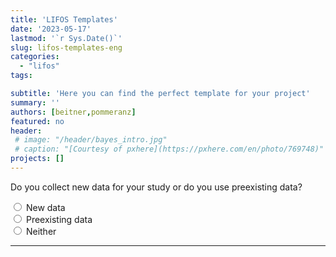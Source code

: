 ```yaml
---
title: 'LIFOS Templates'
date: '2023-05-17'
lastmod: '`r Sys.Date()`'
slug: lifos-templates-eng
categories:
  - "lifos"
tags:

subtitle: 'Here you can find the perfect template for your project'
summary: ''
authors: [beitner,pommeranz]
featured: no
header: 
 # image: "/header/bayes_intro.jpg"
 # caption: "[Courtesy of pxhere](https://pxhere.com/en/photo/769748)"
projects: []
---
```



<!-- Multiple Choice & Skript für Hide / Reveal & CSS für den Button-->
<script type="text/javascript">
  function Reveal(it, box) {<!--from www.java2s.com-->
    var vis = (box.checked) ? "block" : "none";
    document.getElementById(it).style.display = vis;
  }

  function Hide(it, box) {
    var vis = (box.checked) ? "none" : "none";
    document.getElementById(it).style.display = vis;
  }
</script>
<style>
input[type = reset] {
    background-color: transparent;
    background-repeat: no-repeat;
    border: none;
    cursor: pointer;
    overflow: hidden;
    outline: none;
      color: #00618f;
}
</style>

<!-- Erste Ebene -->
<form>
  <div class="row" id="divStart" style="display: block">
  Do you collect new data for your study or do you use preexisting data?
  
  <input type="radio" name="Wahl1" value="value1" onClick="Hide('divOldData', this); Hide('divHoppla',this); Hide('divReplikation', this); Hide('divKeineReplikation', this); Hide('divMetaanalyse', this); Hide('divSekundaeranalyse', this); Hide('divExperiment', this); Reveal('divNewData', this); Hide('divDeskriptiveStudien', this)" /> New data  
  <input type="radio" name="Wahl1" value="value2" onClick="Hide('divNewData', this); Hide('divHoppla',this); Hide('divReplikation', this); Hide('divKeineReplikation', this); Hide('divMetaanalyse', this); Hide('divSekundaeranalyse', this); Hide('divExperiment', this); Reveal('divOldData', this); Hide('divDeskriptiveStudien', this)" /> Preexisting data    
  <input type="radio" name="Wahl1" value="value3" onClick="Hide('divNewData', this); Hide('divOldData',this); Hide('divReplikation', this); Hide('divKeineReplikation', this); Hide('divMetaanalyse', this); Hide('divSekundaeranalyse', this); Hide('divExperiment', this); Reveal('divHoppla', this); Hide('divDeskriptiveStudien', this)" /> Neither
  
  <hr>
  </div>
  
  <!-- Zweite Ebene -->
  <!-- Neue Daten -->
  <div class="row" id="divNewData" style="display: none">
  Is your study a replication study, meaning a repetition of an already existing study?
  
  <input type="radio" name="Wahl2a" value="value4" onClick=" Hide('divKeineReplikation', this); Hide('divHoppla', this); Hide('divMetaanalyse', this); Hide('divSekundaeranalyse', this); Hide('divExperiment', this); Reveal('divReplikation', this); Hide('divDeskriptiveStudien', this)" /> Yes<br>
  <input type="radio" name="Wahl2a" value="value5" onClick=" Hide('divReplikation', this); Hide('divHoppla', this); Hide('divMetaanalyse', this); Hide('divSekundaeranalyse', this); Hide('divExperiment', this); Reveal('divKeineReplikation', this); Hide('divDeskriptiveStudien', this)" /> No<br>
  <input type="radio" name="Wahl2a" value="value6" onClick=" Hide('divReplikation', this); Hide('divKeineReplikation', this); Hide('divMetaanalyse', this); Hide('divSekundaeranalyse', this); Hide('divExperiment', this); Reveal('divHoppla', this); Hide('divDeskriptiveStudien', this)" /> Neither<br>
  
  <hr>
  </div>
  
  <!-- Vorhandene Daten -->
  <div class="row" id="divOldData" style="display: none">
  Are you planning to summarize the results of multiple studies to make a general statement, or do you want to use preexisting datasets to answer new research questions?
  
  <input type="radio" name="Wahl2b" value="value7" onClick="Hide('divHoppla', this); Hide('divSekundaeranalyse', this); Hide('divReplikation', this); Hide('divKeineReplikation', this); Hide('divExperiment', this); Hide('divDeskriptiveStudien', this); Reveal('divMetaanalyse', this)" /> Multiple studies<br>
  <input type="radio" name="Wahl2b" value="value8" onClick="Hide('divHoppla', this); Hide('divMetaanalyse', this); Hide('divReplikation', this); Hide('divKeineReplikation', this); Hide('divExperiment', this); Hide('divDeskriptiveStudien', this); Reveal('divSekundaeranalyse', this)" /> Preexisting dataset<br>
  <input type="radio" name="Wahl2b" value="value9" onClick="Hide('divMetaanalyse', this); Hide('divSekundaeranalyse', this); Hide('divReplikation', this); Hide('divKeineReplikation', this); Hide('divExperiment', this); Hide('divDeskriptiveStudien', this); Reveal('divHoppla', this)" /> Neither<br>
  
  <hr>
  </div>
  
  <!-- Dritte Ebene - Neue Daten -->
  <!-- Replikationsstudie -->
  <div class="row" id="divReplikation" style="display: none">
Your responses indicate that your study is a replication study. The following template is available for this type:
  
  - Replication Studies
  
In the recommended template you can find the Replication Recipe Preregistration Template by <a href="https://doi.org/10.1016/j.jesp.2013.10.005">Brandt et al. (2013)</a>, which is optimally suited to replications.
  
Did an error occur?<input type ="reset" value="Click here" onClick="Hide('divOldData', this); Hide('divNewData', this); Hide('divReplikation', this); Hide('divKeineReplikation', this); Hide('divMetaanalyse', this); Hide('divSekundaeranalyse', this); Hide('divExperiment', this); Hide('divDeskriptiveStudien', this); Hide('divHoppla', this)"/>to reset!
  </div>
  
  <!-- Keine Replikationsstudie -->
  <div class="row" id="divKeineReplikation" style="display: none">
Does your study make purposeful changes or manipulations to one or more independent variables to examine their effects on a dependent variable, or does your study only describe correlations between variables?
  
  <input type="radio" name="Wahl3" value="value10" onClick="Hide('divHoppla', this); Hide('divDeskriptiveStudien', this); Reveal('divExperiment', this)" /> Manipulations<br>
  <input type="radio" name="Wahl3" value="value11" onClick="Hide('divHoppla', this); Hide('divExperiment', this); Reveal('divDeskriptiveStudien', this)" /> Correlations<br>
  <input type="radio" name="Wahl3" value="value12" onClick="Hide('divExperiment', this); Hide('divDeskriptiveStudien', this); Reveal('divHoppla', this)" /> Neither<br>
  
  <hr>
  </div>
  
  <!-- Dritte Ebene - Alte Daten -->
  <!-- Meta-Analysen -->
  <div class="row" id="divMetaanalyse" style="display: none">
Your responses indicate that your study is a meta-analysis or systematic review. The following template is available for this type:
  
  - Meta-Analyses and Systematic Reviews
  
Within the template you can find a format for preregistration by <a href="https://www.crd.york.ac.uk/prospero/">PROSPERO</a> and the <a href="http://prisma-statement.org">PRISMA-Guidelines</a>. 
  
Did an error occur?<input type ="reset" value="Click here" onClick="Hide('divOldData', this); Hide('divNewData', this); Hide('divReplikation', this); Hide('divKeineReplikation', this); Hide('divMetaanalyse', this); Hide('divSekundaeranalyse', this); Hide('divExperiment', this); Hide('divDeskriptiveStudien', this); Hide('divHoppla', this)"/>to reset!
  </div>
  
  <!-- Sekundäranalyse -->
  <div class="row" id="divSekundaeranalyse" style="display: none">
Your responses indicate that your study is a secondary data analysis. The following template is available for this type:
  
  - Secondary Data Analaysis
  
In the recommended template you can find a specific template for preregistration with a focus on secondary data analysis. Moreover, no folder for the data will be created and there are specific pointers in the ReadMe for what to keep in mind during a secondary data analysis.
  
Did an error occur?<input type ="reset" value="Click here" onClick="Hide('divOldData', this); Hide('divNewData', this); Hide('divReplikation', this); Hide('divKeineReplikation', this); Hide('divMetaanalyse', this); Hide('divSekundaeranalyse', this); Hide('divExperiment', this); Hide('divDeskriptiveStudien', this); Hide('divHoppla', this)"/>to reset!
  </div>
  
  <!-- Vierte Ebene - Keine Replikation -->
  <!-- Experiment -->
  <div class="row" id="divExperiment" style="display: none">
Within your study you collect data with the help of a behavioral experiment. The following two templates are available for this case:
  
  - Behavioral Experiments BSc
  - Behavioral Experiments MSc
  
Both templates are optimally suited for use in a study with a behavioral experiment and are different from each other in regards to their preregistration templates. The BSc template only includes the AsPredicted preregistration template, whereas the MSc template includes three different preregistration templates: AsPredicted, OSF Standard Preregistration Template, and the PRP-QUANT template - with the latter two being more detailed. For students, no matter if BSc or MSc, who chose together with their instructor to use the OSF Preregistration template it is recommended to use the Behavioral Experiments MSc template.
  
Did an error occur?<input type ="reset" value="Click here" onClick="Hide('divOldData', this); Hide('divNewData', this); Hide('divReplikation', this); Hide('divKeineReplikation', this); Hide('divMetaanalyse', this); Hide('divSekundaeranalyse', this); Hide('divExperiment', this); Hide('divDeskriptiveStudien', this); Hide('divHoppla', this)"/>to reset!
  </div>
  
  <!-- Deskriptive Studien -->
  <div class="row" id="divDeskriptiveStudien" style="display: none">
Within your study you research existing correlations without the use of an active experimental manipulation. The following two templates are available for this case:
  
  - Correlative and Descriptive Studies - BSc
  - Correlative and Descriptive Studies - MSc

Both templates are optimally suited for use in a study with a behavioral experiment and are different from each other in regards to their preregistration templates. The BSc template only includes the AsPredicted preregistration template, whereas the MSc template includes three different preregistration templates: AsPredicted, OSF Standard Preregistration Template, and the PRP-QUANT template - with the latter two being more detailed. For students, no matter if BSc or MSC, who chose together with their instructor to use the OSF Preregistration template it is recommended to use the Correlative and Descriptive Studies MSc template.
  
Did an error occur?<input type ="reset" value="Click here" onClick="Hide('divOldData', this); Hide('divNewData', this); Hide('divReplikation', this); Hide('divKeineReplikation', this); Hide('divMetaanalyse', this); Hide('divSekundaeranalyse', this); Hide('divExperiment', this); Hide('divDeskriptiveStudien', this); Hide('divHoppla', this)"/>to reset!
  </div>
  
  <!-- Der Joker - Der Hoppla-Text -->
  <div class="row" id="divHoppla" style="display: none">
  <b>Whoops</b>, it seems that something went wrong! In case of a misunderstanding, please redo the template picker again. But if your type of study is not covered by our template help and therefore not in our collection of templates then we are sorry. Feel free to contact us under <a href="mailto:lifos@uni-frankfurt.de">LIFOS@uni-frankfurt.de</a> and we will help you personally to find the right template for you. And who knows, maybe you can help us create a new template for your type of study! :)
  
Did an error occur?<input type ="reset" value="Click here" onClick="Hide('divOldData', this); Hide('divNewData', this); Hide('divReplikation', this); Hide('divKeineReplikation', this); Hide('divMetaanalyse', this); Hide('divSekundaeranalyse', this); Hide('divExperiment', this); Hide('divDeskriptiveStudien', this); Hide('divHoppla', this)"/>to reset!
  </div>
</form>
